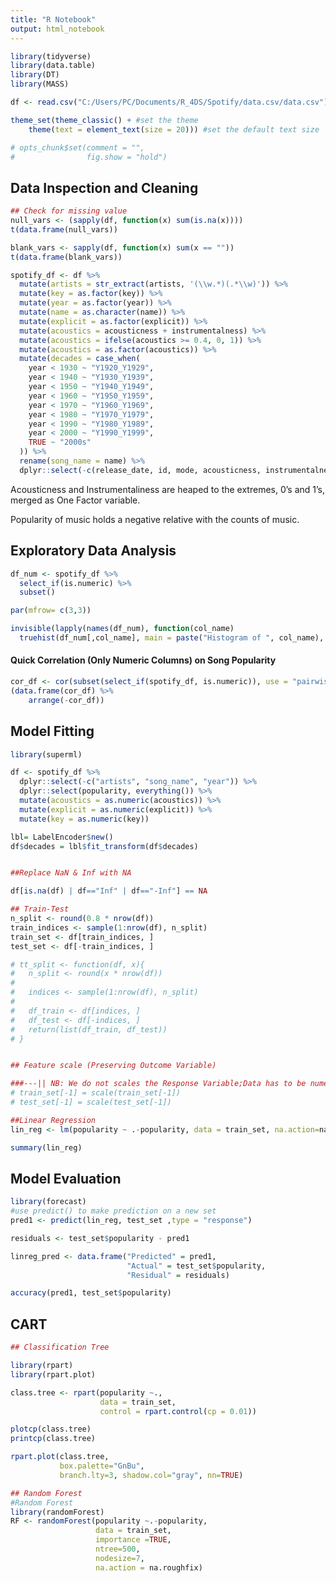 ---
title: "R Notebook"
output: html_notebook
---

```{r}
library(tidyverse)
library(data.table)
library(DT)
library(MASS)

df <- read.csv("C:/Users/PC/Documents/R_4DS/Spotify/data.csv/data.csv")
```

```{r setTheme}
theme_set(theme_classic() + #set the theme 
    theme(text = element_text(size = 20))) #set the default text size

# opts_chunk$set(comment = "",
#                fig.show = "hold")
```


## Data Inspection and Cleaning

```{r}
## Check for missing value
null_vars <- (sapply(df, function(x) sum(is.na(x))))
t(data.frame(null_vars))
```

```{r}
blank_vars <- sapply(df, function(x) sum(x == ""))
t(data.frame(blank_vars))
```

```{r}
spotify_df <- df %>% 
  mutate(artists = str_extract(artists, '(\\w.*)(.*\\w)')) %>% 
  mutate(key = as.factor(key)) %>% 
  mutate(year = as.factor(year)) %>% 
  mutate(name = as.character(name)) %>% 
  mutate(explicit = as.factor(explicit)) %>% 
  mutate(acoustics = acousticness + instrumentalness) %>% 
  mutate(acoustics = ifelse(acoustics >= 0.4, 0, 1)) %>% 
  mutate(acoustics = as.factor(acoustics)) %>% 
  mutate(decades = case_when(
    year < 1930 ~ "Y1920_Y1929",
    year < 1940 ~ "Y1930_Y1939",
    year < 1950 ~ "Y1940_Y1949",
    year < 1960 ~ "Y1950_Y1959",
    year < 1970 ~ "Y1960_Y1969",
    year < 1980 ~ "Y1970_Y1979",
    year < 1990 ~ "Y1980_Y1989",
    year < 2000 ~ "Y1990_Y1999",
    TRUE ~ "2000s"
  )) %>% 
  rename(song_name = name) %>% 
  dplyr::select(-c(release_date, id, mode, acousticness, instrumentalness))

```

Acousticness and Instrumentaliness are heaped to the extremes, 0's and 1's, merged as One Factor variable.

Popularity of music holds a negative relative with the counts of music.

## Exploratory Data Analysis

```{r}
df_num <- spotify_df %>% 
  select_if(is.numeric) %>% 
  subset()

par(mfrow= c(3,3))

invisible(lapply(names(df_num), function(col_name) 
  truehist(df_num[,col_name], main = paste("Histogram of ", col_name), xlab = NA)))
```

#### Quick Correlation (Only Numeric Columns) on Song Popularity
```{r On Popularity}
cor_df <- cor(subset(select_if(spotify_df, is.numeric)), use = "pairwise.complete.obs")[,"popularity"]
(data.frame(cor_df) %>% 
    arrange(-cor_df))
```

## Model Fitting

```{r}
library(superml)

df <- spotify_df %>% 
  dplyr::select(-c("artists", "song_name", "year")) %>% 
  dplyr::select(popularity, everything()) %>% 
  mutate(acoustics = as.numeric(acoustics)) %>% 
  mutate(explicit = as.numeric(explicit)) %>% 
  mutate(key = as.numeric(key))

lbl= LabelEncoder$new()
df$decades = lbl$fit_transform(df$decades)


##Replace NaN & Inf with NA

df[is.na(df) | df=="Inf" | df=="-Inf"] == NA

## Train-Test
n_split <- round(0.8 * nrow(df))
train_indices <- sample(1:nrow(df), n_split)
train_set <- df[train_indices, ]
test_set <- df[-train_indices, ]

# tt_split <- function(df, x){
#   n_split <- round(x * nrow(df))
#   
#   indices <- sample(1:nrow(df), n_split)
#   
#   df_train <- df[indices, ]
#   df_test <- df[-indices, ]
#   return(list(df_train, df_test))
# }


## Feature scale (Preserving Outcome Variable)

###---|| NB: We do not scales the Response Variable;Data has to be numeric.
# train_set[-1] = scale(train_set[-1])
# test_set[-1] = scale(test_set[-1])
```

```{r}
##Linear Regression
lin_reg <- lm(popularity ~ .-popularity, data = train_set, na.action=na.exclude)

summary(lin_reg)

```


## Model Evaluation

```{r}
library(forecast)
#use predict() to make prediction on a new set
pred1 <- predict(lin_reg, test_set ,type = "response")

residuals <- test_set$popularity - pred1

linreg_pred <- data.frame("Predicted" = pred1, 
                          "Actual" = test_set$popularity, 
                          "Residual" = residuals)

accuracy(pred1, test_set$popularity)
```


## CART
```{r}
## Classification Tree

library(rpart)
library(rpart.plot)

class.tree <- rpart(popularity ~.,
                    data = train_set,
                    control = rpart.control(cp = 0.01))

plotcp(class.tree)
printcp(class.tree)
```

```{r}
rpart.plot(class.tree, 
           box.palette="GnBu",
           branch.lty=3, shadow.col="gray", nn=TRUE)
```


```{r}
## Random Forest
#Random Forest
library(randomForest)
RF <- randomForest(popularity ~.-popularity, 
                   data = train_set, 
                   importance =TRUE,
                   ntree=500,
                   nodesize=7, 
                   na.action = na.roughfix)
```

